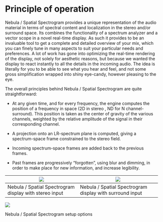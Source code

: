 # Principle of operation
Nebula / Spatial Spectrogram provides a unique representation of the audio material in terms of spectral content and localization in the stereo and/or surround space. 
Its combines the functionality of a spectrum analyzer and a vector scope in a novel real-time display. 
As such it provides to be an invaluable tool to get a complete and detailed overview of your mix, which you can finely tune in many aspects to suit your particular needs and preferences. 
A lot of work has gone into optimizing the real-time rendering of the display, not solely for aesthetic reasons, but because we wanted the display to react instantly to all the details in the incoming audio. 
The idea is literally for you to be able to see what you hear and feel, and not some gross simplification wrapped into shiny eye-candy, however pleasing to the eye.

The overall principles behind Nebula / Spatial Spectrogram are quite straightforward:

* At any given time, and for every frequency, the engine computes the position of a frequency in space (2D in stereo , ND for N channel-surround). 
This position is taken as the center of gravity of the various channels, weighted by the relative amplitude of the signal in their corresponding channel.

* A projection onto an LR-spectrum plane is computed, giving a spectrum-space frame constrained to the stereo field.

* Incoming spectrum-space frames are added back to the previous frames.

* Past frames are progressively "forgotten", using blur and dimming, in order to make place for new information, and increase legibility.



![](https://media.githubusercontent.com/media/FLUX-SE/doc_images/main/Analyzer/Nebula/Stereo.png) | ![](https://media.githubusercontent.com/media/FLUX-SE/doc_images/main/Analyzer/Nebula/51.png)
---------------------------------|-------------------------------------
Nebula / Spatial Spectrogram display with stereo input | Nebula / Spatial Spectrogram display with surround input

![](https://media.githubusercontent.com/media/FLUX-SE/doc_images/main/Analyzer/Nebula/Setup.png)

:::{.callout-note}
Nebula / Spatial Spectrogram setup options
:::